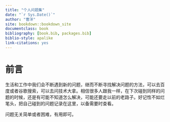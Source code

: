 ```yaml
--- 
title: "个人问题集"
date: "`r Sys.Date()`"
author: "曹洋"
site: bookdown::bookdown_site
documentclass: book
bibliography: [book.bib, packages.bib]
biblio-style: apalike
link-citations: yes
---
```


# 前言 {-}

生活和工作中我们会不断遇到新的问题，继而不断寻找解决问题的方法，可以去百度或者谷歌搜索，可以去问技术大拿。相信很多人跟我一样，在下次碰到同样的问题的时候，还是有可能不知道怎么解决，可能还要走以前的老路子。好记性不如烂笔头，把自己碰到的问题记录在这里，以备需要时查看。

问题无关简单或者困难，有用即可。
